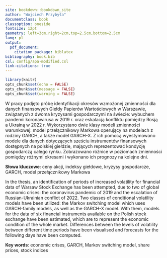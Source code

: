 ```yaml
--- 
site: bookdown::bookdown_site
author: "Wojciech Przybyła"
documentclass: book
classoption: oneside
fontsize: 12pt
geometry: left=3cm,right=2cm,top=2.5cm,bottom=2.5cm
lang: pl
output:
  pdf_document:
    citation_package: biblatex
bibliography: book.bib
csl: config/apa-modified.csl
link-citations: true
---
```


```r
library(knitr)
opts_chunk$set(echo = FALSE)
opts_chunk$set(message = FALSE)
opts_chunk$set(warning = FALSE)
```

```{=latex}
\pagestyle{fancy}
\fancyhf{}
\renewcommand*{\tablename}{Tabela}
\thispagestyle{empty}
\fancyhead[RO]{\thepage}

\maketitle

\thispagestyle{empty}
\fancyhead[LO]{\textbf{\small{}}}
\renewcommand{\headrulewidth}{0.0pt}
```

\newpage

```{=latex}
\thispagestyle{empty}
\fancyhead[LO]{\textbf{\small{}}}
\renewcommand{\headrulewidth}{0.0pt}

\begin{center}
\textbf{STRESZCZENIE}
\end{center}

\vspace{30pt}
```

W pracy podjęto próbę identyfikacji okresów wzmożonej zmienności dla danych finansowych Giełdy Papierów Wartościowych w Warszawie,
związanych z dwoma kryzysami gospodarczymi na&nbsp;świecie: wybuchem pandemii koronawirusa w 2019 r. oraz eskalacją konfliktu pomiędzy Rosją a&nbsp;Ukrainą w 2022 r.
Wykorzystano dwie klasy modeli zmienności warunkowej: model przełącznikowy Markowa operujący na&nbsp;modelach z rodziny GARCH, a także model GARCH-X.
Z ich pomocą wyestymowano modele dla danych dotyczących sześciu instrumentów finansowych dostępnych na&nbsp;polskiej giełdzie, mających reprezentować kondycję gospodarczą całego rynku.
Zobrazowano różnice w poziomach zmienności pomiędzy różnymi okresami i wykonano ich prognozy na&nbsp;kolejne dni.

**Słowa kluczowe**: ceny akcji, indeksy giełdowe, kryzysy gospodarcze, GARCH, model przełącznikowy Markowa

```{=latex}
\vspace{40pt}

\begin{center}
\textbf{ABSTRACT}
\end{center}

\vspace{30pt}
```

In the thesis, an identification of periods of increased volatility for financial data of Warsaw Stock Exchange has been attempted,
due to two of global economic crises: the coronavirus pandemic of 2019 and the escalation of Russian-Ukrainian conflict of 2022.
Two classes of conditional volatility models have been utilized: the Markov switching model which uses GARCH-family models, as well as the GARCH-X model.
With them, models for the data of six financial instruments available on the Polish stock exchange have been estimated, which are to represent the economic condition of the whole market.
Differences between the levels of volatility between different time periods have been visualised and forecasts for the following days have been computed.

**Key words**: economic crises, GARCH, Markov switching model, share prices, stock indices

\newpage

```{=latex}
\setcounter{page}{1}
\fancyhead[LO]{\textbf{\small{Spis treści}}}
\renewcommand{\headrulewidth}{0.5pt}
\tableofcontents
```